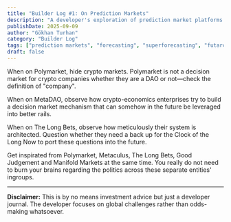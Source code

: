 ```yaml
---
title: "Builder Log #1: On Prediction Markets"
description: "A developer's exploration of prediction market platforms including Polymarket, MetaDAO, Long Bets, Good Judgement, and Manifold Markets - analyzing their architectures and potential for improving decision-making mechanisms."
publishDate: 2025-09-09
author: "Gökhan Turhan"
category: "Builder Log"
tags: ["prediction markets", "forecasting", "superforecasting", "futarchy", "Polymarket", "Manifold Markets", "Long Bets", "Good Judgement", "MetaDAO", "DAOs"]
draft: false
---
```


When on Polymarket, hide crypto markets. Polymarket is not a decision market for crypto companies whether they are a DAO or not—check the definition of "company".

When on MetaDAO, observe how crypto-economics enterprises try to build a decision market mechanism that can somehow in the future be leveraged into better rails.

When on The Long Bets, observe how meticulously their system is architected. Question whether they need a back up for the Clock of the Long Now to port these questions into the future. 

Get inspirated from Polymarket, Metaculus, The Long Bets, Good Judgement and Manifold Markets at the same time. You really do not need to burn your brains regarding the politics across these separate entities' ingroups.

---

**Disclaimer:** This is by no means investment advice but just a developer journal. The developer focuses on global challenges rather than odds-making whatsoever.